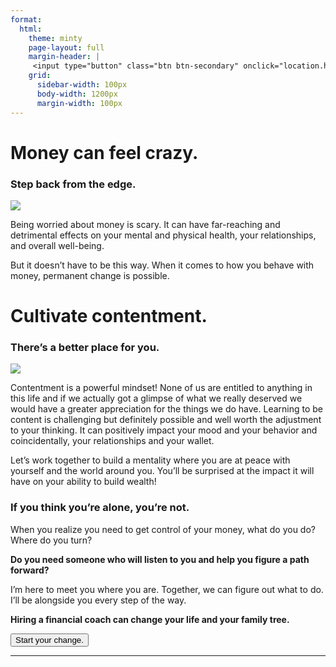 ```yaml
---
format:
  html:
    theme: minty
    page-layout: full
    margin-header: |
     <input type="button" class="btn btn-secondary" onclick="location.href='https://share.hsforms.com/1uumjkYkQQr29LzgYki5F4ge0x16';" value="Start your change.">
    grid:
      sidebar-width: 100px
      body-width: 1200px
      margin-width: 100px
---
```


# Money can feel crazy.

### Step back from the edge.

![](pexels-taryn-elliott-3889927.jpg)

Being worried about money is scary.  It can have far-reaching and detrimental effects on your mental and physical health, your relationships, and overall well-being. 

But it doesn't have to be this way.  When it comes to how you behave with money, permanent change is possible. 

# Cultivate contentment.  

### There's a better place for you.

![](pexels-mohan-reddy-4227875 (cropped).jpg)

Contentment is a powerful mindset! None of us are entitled to anything in this life and if we actually got a glimpse of what we really deserved we would have a greater appreciation for the things we do have. Learning to be content is challenging but definitely possible and well worth the adjustment to your thinking. It can positively impact your mood and your behavior and coincidentally, your relationships and your wallet.

Let's work together to build a mentality where you are at peace with yourself and the world around you.  You'll be surprised at the impact it will have on your ability to build wealth!

### If you think you're alone, you're not. 

When you realize you need to get control of your money, what do you do?  Where do you turn? 

**Do you need someone who will listen to you and help you figure a path forward?**

I'm here to meet you where you are.  Together, we can figure out what to do. I'll be alongside you every step of the way.

**Hiring a financial coach can change your life and your family tree.**

<input type="button" class="btn btn-secondary" onclick="location.href='https://share.hsforms.com/1uumjkYkQQr29LzgYki5F4ge0x16';" value="Start your change.">

***



